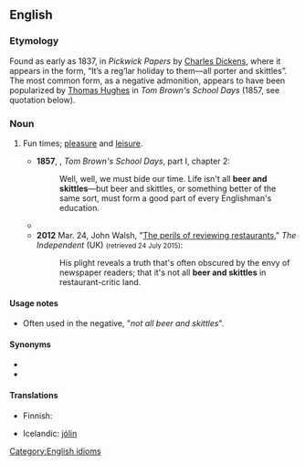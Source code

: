==English==

===Etymology===
Found as early as 1837, in ''Pickwick Papers'' by [[w:Charles Dickens|Charles Dickens]], where it appears in the form, “It’s a reg’lar holiday to them—all porter and skittles”. The most common form, as a negative admonition, appears to have been popularized by [[w:Thomas Hughes|Thomas Hughes]] in ''Tom Brown's School Days'' (1857, see quotation below).

===Noun===
{{en-plural noun}}

# {{lb|en|chiefly|UK|idiomatic}} Fun times; [[pleasure]] and [[leisure]].
#* '''1857''', {{w|Thomas Hughes}}, ''Tom Brown's School Days'', part I, chapter 2:
#*: Well, well, we must bide our time. Life isn't all '''beer and skittles'''—but beer and skittles, or something better of the same sort, must form a good part of every Englishman's education.
#* {{quote-text|year=1911|author={{w|Anthony Hope}}|title=Mrs. Maxon Protests|chapter=22|passage=Being a soldier's wife isn't all '''beer and skittles'''.}}
#* '''2012''' Mar. 24, John Walsh, "[http://www.independent.co.uk/voices/columnists/john-walsh/john-walsh-the-perils-of-reviewing-restaurants--think-of-us-dear-reader-7584107.html The perils of reviewing restaurants]," ''The Independent'' (UK) <small>(retrieved 24 July 2015)</small>:
#*: His plight reveals a truth that's often obscured by the envy of newspaper readers; that it's not all '''beer and skittles''' in restaurant-critic land.

====Usage notes====
* Often used in the negative, "''not all beer and skittles''".

====Synonyms====
* {{l|en|peaches and cream}}
* {{l|en|bowl of cherries}}

====Translations====
{{trans-top|fun times}}
* Finnish: {{t+|fi|hauskanpito}}
{{trans-mid}}
* Icelandic: [[það eru ekki alltaf jólin|jólin]]
{{trans-bottom}}

[[Category:English idioms]]